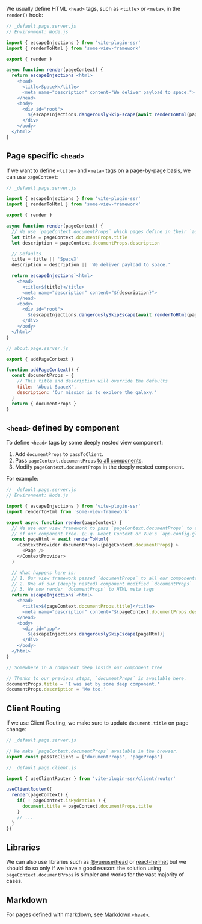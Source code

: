 We usually define HTML `<head>` tags, such as `<title>` or `<meta>`, in the `render()` hook:

```js
// _default.page.server.js
// Environment: Node.js

import { escapeInjections } from 'vite-plugin-ssr'
import { renderToHtml } from 'some-view-framework'

export { render }

async function render(pageContext) {
  return escapeInjections`<html>
    <head>
      <title>SpaceX</title>
      <meta name="description" content="We deliver payload to space.">
    </head>
    <body>
      <div id="root">
        ${escapeInjections.dangerouslySkipEscape(await renderToHtml(pageContext.Page))}
      </div>
    </body>
  </html>`
}
```

## Page specific `<head>`

If we want to define `<title>` and `<meta>` tags on a page-by-page basis, we can use `pageContext`:

```js
// _default.page.server.js

import { escapeInjections } from 'vite-plugin-ssr'
import { renderToHtml } from 'some-view-framework'

export { render }

async function render(pageContext) {
  // We use `pageContext.documentProps` which pages define in their `addPageContext()` hook
  let title = pageContext.documentProps.title
  let description = pageContext.documentProps.description

  // Defaults
  title = title || 'SpaceX'
  description = description || 'We deliver payload to space.'

  return escapeInjections`<html>
    <head>
      <title>${title}</title>
      <meta name="description" content="${description}">
    </head>
    <body>
      <div id="root">
        ${escapeInjections.dangerouslySkipEscape(await renderToHtml(pageContext.Page))}
      </div>
    </body>
  </html>`
}
```
```js
// about.page.server.js

export { addPageContext }

function addPageContext() {
  const documentProps = {
    // This title and description will override the defaults
    title: 'About SpaceX',
    description: 'Our mission is to explore the galaxy.'
  }
  return { documentProps }
}
```

## `<head>` defined by component

To define `<head>` tags by some deeply nested view component:
 1. Add `documentProps` to `passToClient`.
 2. Pass `pageContext.documentProps` [to all components](/pageContext-anywhere).
 3. Modify `pageContext.documentProps` in the deeply nested component.

For example:

```js
// _default.page.server.js
// Environment: Node.js

import { escapeInjections } from 'vite-plugin-ssr'
import renderToHtml from 'some-view-framework'

export async function render(pageContext) {
  // We use our view framework to pass `pageContext.documentProps` to all components
  // of our component tree. (E.g. React Context or Vue's `app.config.globalProperties`.)
  const pageHtml = await renderToHtml(
    <ContextProvider documentProps={pageContext.documentProps} >
      <Page />
    </ContextProvider>
  )

  // What happens here is:
  // 1. Our view framework passed `documentProps` to all our components
  // 2. One of our (deeply nested) component modified `documentProps`
  // 3. We now render `documentProps` to HTML meta tags
  return escapeInjections`<html>
    <head>
      <title>${pageContext.documentProps.title}</title>
      <meta name="description" content="${pageContext.documentProps.description}">
    </head>
    <body>
      <div id="app">
        ${escapeInjections.dangerouslySkipEscape(pageHtml)}
      </div>
    </body>
  </html>`
}
```

```js
// Somewhere in a component deep inside our component tree

// Thanks to our previous steps, `documentProps` is available here.
documentProps.title = 'I was set by some deep component.'
documentProps.description = 'Me too.'
```

## Client Routing

If we use Client Routing, we make sure to update `document.title` on page change:

```js
// _default.page.server.js

// We make `pageContext.documentProps` available in the browser.
export const passToClient = ['documentProps', 'pageProps']
```
```js
// _default.page.client.js

import { useClientRouter } from 'vite-plugin-ssr/client/router'

useClientRouter({
  render(pageContext) {
    if( ! pageContext.isHydration ) {
      document.title = pageContext.documentProps.title
    }
    // ...
  }
})
```

## Libraries

We can also use libraries such as [@vueuse/head](https://github.com/vueuse/head) or [react-helmet](https://github.com/nfl/react-helmet)
but we should do so only if we have a good reason:
the solution using `pageContext.documentProps` is simpler and works for the vast majority of cases.

## Markdown

For pages defined with markdown, see [Markdown `<head>`](/markdown#head).
